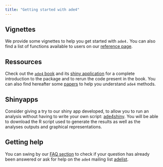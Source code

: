 ```yaml
---
title: "Getting started with ade4"
---
```


## Vignettes

We provide some vignettes to help you get started with `ade4.` 
You can also find a list of functions available to users on our [reference page](http://sdray.github.io/ade4/reference/index.html).

## Ressources

Check out the [`ade4` book](https://link.springer.com/book/10.1007/978-1-4939-8850-1) and its [shiny application](https://ade4.shinyapps.io/Book/) for a complete introduction to the package and to rerun the code present in the book. 
You can also find hereafter some [papers](http://sdray.github.io/ade4/articles/papers.html) to help you understand `ade4` methods.

## Shinyapps

Consider giving a try to our shiny app developed, to allow you to run an analysis without having to write your own script: [ade4shiny](https://lbbe-shiny.univ-lyon1.fr/Reproducible_Research/ShinyADE4/). 
You will be able to download the R script used to generate the results as well as the analyses outputs and graphical representations.

## Getting help

You can swing by our [FAQ section](http://sdray.github.io/ade4/articles/faq.html) to check if your question has already been answered or ask for help on the `ade4` mailing list [adelist](https://listes.univ-lyon1.fr/sympa/info/adelist).
